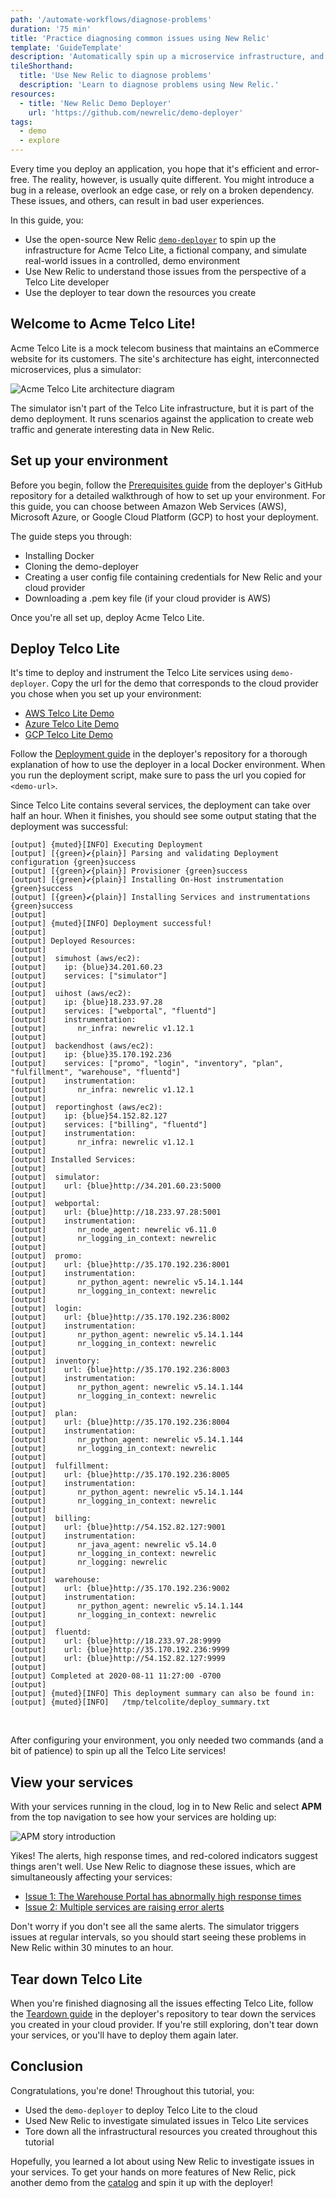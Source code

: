 ```yaml
---
path: '/automate-workflows/diagnose-problems'
duration: '75 min'
title: 'Practice diagnosing common issues using New Relic'
template: 'GuideTemplate'
description: 'Automatically spin up a microservice infrastructure, and use New Relic to diagnose its issues.'
tileShorthand:
  title: 'Use New Relic to diagnose problems'
  description: 'Learn to diagnose problems using New Relic.'
resources:
  - title: 'New Relic Demo Deployer'
    url: 'https://github.com/newrelic/demo-deployer'
tags:
  - demo
  - explore
---
```


Every time you deploy an application, you hope that it's efficient and error-free. The reality, however, is usually quite different. You might introduce a bug in a release, overlook an edge case, or rely on a broken dependency. These issues, and others, can result in bad user experiences.

In this guide, you:

- Use the open-source New Relic [`demo-deployer`](https://github.com/newrelic/demo-deployer) to spin up the infrastructure for Acme Telco Lite, a fictional company, and simulate real-world issues in a controlled, demo environment
- Use New Relic to understand those issues from the perspective of a Telco Lite developer
- Use the deployer to tear down the resources you create

## Welcome to Acme Telco Lite!

Acme Telco Lite is a mock telecom business that maintains an eCommerce website for its customers. The site's architecture has eight, interconnected microservices, plus a simulator:

![Acme Telco Lite architecture diagram](../../../images/telco-lite/acme.png)

The simulator isn't part of the Telco Lite infrastructure, but it is part of the demo deployment. It runs scenarios against the application to create web traffic and generate interesting data in New Relic.

## Set up your environment

Before you begin, follow the [Prerequisites guide](https://github.com/newrelic/demo-deployer/tree/main/demo/README.md#prerequisites) from the deployer's GitHub repository for a detailed walkthrough of how to set up your environment. For this guide, you can choose between Amazon Web Services (AWS), Microsoft Azure, or Google Cloud Platform (GCP) to host your deployment.

The guide steps you through:

- Installing Docker
- Cloning the demo-deployer
- Creating a user config file containing credentials for New Relic and your cloud provider
- Downloading a .pem key file (if your cloud provider is AWS)

Once you're all set up, deploy Acme Telco Lite.

## Deploy Telco Lite

It's time to deploy and instrument the Telco Lite services using `demo-deployer`. Copy the url for the demo that corresponds to the cloud provider you chose when you set up your environment:

- [AWS Telco Lite Demo](https://raw.githubusercontent.com/newrelic/demo-deployer/main/demo/catalog/telcolite.aws.json)
- [Azure Telco Lite Demo](https://raw.githubusercontent.com/newrelic/demo-deployer/main/demo/catalog/telcolite.azure.json)
- [GCP Telco Lite Demo](https://raw.githubusercontent.com/newrelic/demo-deployer/main/demo/catalog/telcolite.gcp.json)

Follow the [Deployment guide](https://github.com/newrelic/demo-deployer/tree/main/demo/README.md#deploy-your-services) in the deployer's repository for a thorough explanation of how to use the deployer in a local Docker environment. When you run the deployment script, make sure to pass the url you copied for `<demo-url>`.

Since Telco Lite contains several services, the deployment can take over half an hour. When it finishes, you should see some output stating that the deployment was successful:

```shell copyable=false
[output] {muted}[INFO] Executing Deployment
[output] [{green}✔{plain}] Parsing and validating Deployment configuration {green}success
[output] [{green}✔{plain}] Provisioner {green}success
[output] [{green}✔{plain}] Installing On-Host instrumentation {green}success
[output] [{green}✔{plain}] Installing Services and instrumentations {green}success
[output]
[output] {muted}[INFO] Deployment successful!
[output]
[output] Deployed Resources:
[output]
[output]  simuhost (aws/ec2):
[output]    ip: {blue}34.201.60.23
[output]    services: ["simulator"]
[output]
[output]  uihost (aws/ec2):
[output]    ip: {blue}18.233.97.28
[output]    services: ["webportal", "fluentd"]
[output]    instrumentation:
[output]       nr_infra: newrelic v1.12.1
[output]
[output]  backendhost (aws/ec2):
[output]    ip: {blue}35.170.192.236
[output]    services: ["promo", "login", "inventory", "plan", "fulfillment", "warehouse", "fluentd"]
[output]    instrumentation:
[output]       nr_infra: newrelic v1.12.1
[output]
[output]  reportinghost (aws/ec2):
[output]    ip: {blue}54.152.82.127
[output]    services: ["billing", "fluentd"]
[output]    instrumentation:
[output]       nr_infra: newrelic v1.12.1
[output]
[output] Installed Services:
[output]
[output]  simulator:
[output]    url: {blue}http://34.201.60.23:5000
[output]
[output]  webportal:
[output]    url: {blue}http://18.233.97.28:5001
[output]    instrumentation:
[output]       nr_node_agent: newrelic v6.11.0
[output]       nr_logging_in_context: newrelic
[output]
[output]  promo:
[output]    url: {blue}http://35.170.192.236:8001
[output]    instrumentation:
[output]       nr_python_agent: newrelic v5.14.1.144
[output]       nr_logging_in_context: newrelic
[output]
[output]  login:
[output]    url: {blue}http://35.170.192.236:8002
[output]    instrumentation:
[output]       nr_python_agent: newrelic v5.14.1.144
[output]       nr_logging_in_context: newrelic
[output]
[output]  inventory:
[output]    url: {blue}http://35.170.192.236:8003
[output]    instrumentation:
[output]       nr_python_agent: newrelic v5.14.1.144
[output]       nr_logging_in_context: newrelic
[output]
[output]  plan:
[output]    url: {blue}http://35.170.192.236:8004
[output]    instrumentation:
[output]       nr_python_agent: newrelic v5.14.1.144
[output]       nr_logging_in_context: newrelic
[output]
[output]  fulfillment:
[output]    url: {blue}http://35.170.192.236:8005
[output]    instrumentation:
[output]       nr_python_agent: newrelic v5.14.1.144
[output]       nr_logging_in_context: newrelic
[output]
[output]  billing:
[output]    url: {blue}http://54.152.82.127:9001
[output]    instrumentation:
[output]       nr_java_agent: newrelic v5.14.0
[output]       nr_logging_in_context: newrelic
[output]       nr_logging: newrelic
[output]
[output]  warehouse:
[output]    url: {blue}http://35.170.192.236:9002
[output]    instrumentation:
[output]       nr_python_agent: newrelic v5.14.1.144
[output]       nr_logging_in_context: newrelic
[output]
[output]  fluentd:
[output]    url: {blue}http://18.233.97.28:9999
[output]    url: {blue}http://35.170.192.236:9999
[output]    url: {blue}http://54.152.82.127:9999
[output]
[output] Completed at 2020-08-11 11:27:00 -0700
[output]
[output] {muted}[INFO] This deployment summary can also be found in:
[output] {muted}[INFO]   /tmp/telcolite/deploy_summary.txt
```

<br />

After configuring your environment, you only needed two commands (and a bit of patience) to spin up all the Telco Lite services!

## View your services

With your services running in the cloud, log in to New Relic and select **APM** from the top navigation to see how your services are holding up:

![APM story introduction](../../../images/telco-lite/story-introduction.png)

Yikes! The alerts, high response times, and red-colored indicators suggest things aren't well. Use New Relic to diagnose these issues, which are simultaneously affecting your services:

- [Issue 1: The Warehouse Portal has abnormally high response times](diagnose-problems/high-response-times)
- [Issue 2: Multiple services are raising error alerts](diagnose-problems/error-alerts)

<Tip>

Don't worry if you don't see all the same alerts. The simulator triggers issues at regular intervals, so you should start seeing these problems in New Relic within 30 minutes to an hour.

</Tip>

## Tear down Telco Lite

When you're finished diagnosing all the issues effecting Telco Lite, follow the [Teardown guide](https://github.com/newrelic/demo-deployer/tree/main/demo/README.md#tear-down-your-resources) in the deployer's repository to tear down the services you created in your cloud provider. If you're still exploring, don't tear down your services, or you'll have to deploy them again later.

## Conclusion

Congratulations, you're done! Throughout this tutorial, you:

- Used the `demo-deployer` to deploy Telco Lite to the cloud
- Used New Relic to investigate simulated issues in Telco Lite services
- Tore down all the infrastructural resources you created throughout this tutorial

Hopefully, you learned a lot about using New Relic to investigate issues in your services. To get your hands on more features of New Relic, pick another demo from the [catalog](https://github.com/newrelic/demo-deployer/tree/main/demo/catalog) and spin it up with the deployer!